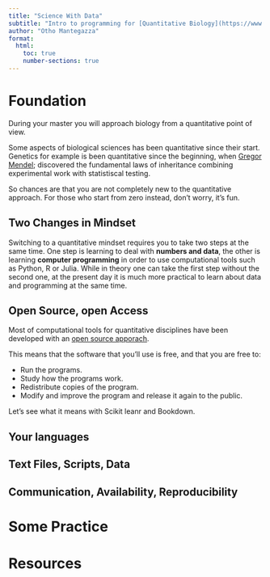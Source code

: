 ```yaml
---
title: "Science With Data"
subtitle: "Intro to programming for [Quantitative Biology](https://www.unimi.it/en/education/quantitative-biology)."
author: "Otho Mantegazza"
format: 
  html:
    toc: true
    number-sections: true
---
```


# Foundation

During your master you will approach biology from a quantitative point of view.

Some aspects of biological sciences has been quantitative since their start. Genetics for example is been quantitative since the beginning, when [Gregor Mendel](https://en.wikipedia.org/wiki/Mendelian_inheritance); discovered the fundamental laws of inheritance combining experimental work with statistiscal testing.

So chances are that you are not completely new to the quantitative approach. For those who start from zero instead, don't worry, it's fun.

## Two Changes in Mindset

Switching to a quantitative mindset requires you to take two steps at the same time. One step is learning to deal with **numbers and data**, the other is learning **computer programming** in order to use computational tools such as Python, R or Julia. While in theory one can take the first step without the second one, at the present day it is much more practical to learn about data and programming at the same time.

## Open Source, open Access

Most of computational tools for quantitative disciplines have been developed with an [open source apporach](https://bookdown.org/rdpeng/rprogdatascience/history-and-overview-of-r.html#free-software).

This means that the software that you'll use is free, and that you are free to:

- Run the programs.
- Study how the programs work.
- Redistribute copies of the program.
- Modify and improve the program and release it again to the public.

Let's see what it means with Scikit leanr and Bookdown.


## Your languages

## Text Files, Scripts, Data

## Communication, Availability, Reproducibility

# Some Practice

# Resources

# 

